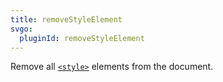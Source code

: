 ```yaml
---
title: removeStyleElement
svgo:
  pluginId: removeStyleElement
---
```


Remove all [`<style>`](https://developer.mozilla.org/en-US/docs/Web/SVG/Element/style) elements from the document.
